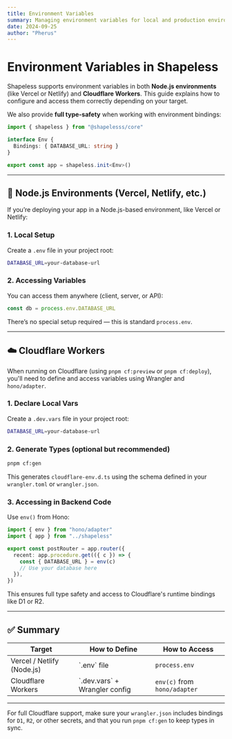 ```yaml
---
title: Environment Variables
summary: Managing environment variables for local and production environments
date: 2024-09-25
author: "Pherus"
---
```


# Environment Variables in Shapeless

Shapeless supports environment variables in both **Node.js environments** (like Vercel or Netlify) and **Cloudflare Workers**. This guide explains how to configure and access them correctly depending on your target.

We also provide **full type-safety** when working with environment bindings:

```ts server/shapeless.ts
import { shapeless } from "@shapelesss/core"

interface Env {
  Bindings: { DATABASE_URL: string }
}

export const app = shapeless.init<Env>()
```

---

## 🔧 Node.js Environments (Vercel, Netlify, etc.)

If you’re deploying your app in a Node.js-based environment, like Vercel or Netlify:

### 1. Local Setup

Create a `.env` file in your project root:

```bash
DATABASE_URL=your-database-url
```

### 2. Accessing Variables

You can access them anywhere (client, server, or API):

```ts
const db = process.env.DATABASE_URL
```

There’s no special setup required — this is standard `process.env`.

---

## ☁️ Cloudflare Workers

When running on Cloudflare (using `pnpm cf:preview` or `pnpm cf:deploy`), you'll need to define and access variables using Wrangler and `hono/adapter`.

### 1. Declare Local Vars

Create a `.dev.vars` file in your project root:

```bash
DATABASE_URL=your-database-url
```

### 2. Generate Types (optional but recommended)

```bash
pnpm cf:gen
```

This generates `cloudflare-env.d.ts` using the schema defined in your `wrangler.toml` or `wrangler.json`.

### 3. Accessing in Backend Code

Use `env()` from Hono:

```ts routers/post-router.ts
import { env } from "hono/adapter"
import { app } from "../shapeless"

export const postRouter = app.router({
  recent: app.procedure.get(({ c }) => {
    const { DATABASE_URL } = env(c)
    // Use your database here
  }),
})
```

This ensures full type safety and access to Cloudflare's runtime bindings like D1 or R2.

---

## ✅ Summary

<table className="w-full border border-muted text-left text-sm">
  <thead className="bg-muted/20">
    <tr>
      <th className="p-3 border-b border-muted">Target</th>
      <th className="p-3 border-b border-muted">How to Define</th>
      <th className="p-3 border-b border-muted">How to Access</th>
    </tr>
  </thead>
  <tbody>
    <tr className="border-b border-muted">
      <td className="p-3 text-muted-foreground">Vercel / Netlify (Node.js)</td>
      <td className="p-3">`.env` file</td>
      <td className="p-3">
        <code>process.env</code>
      </td>
    </tr>
    <tr className="border-b border-muted">
      <td className="p-3 text-muted-foreground">Cloudflare Workers</td>
      <td className="p-3">`.dev.vars` + Wrangler config</td>
      <td className="p-3">
        <code>env(c)</code> from <code>hono/adapter</code>
      </td>
    </tr>
  </tbody>
</table>

---

For full Cloudflare support, make sure your `wrangler.json` includes bindings for `D1`, `R2`, or other secrets, and that you run `pnpm cf:gen` to keep types in sync.
